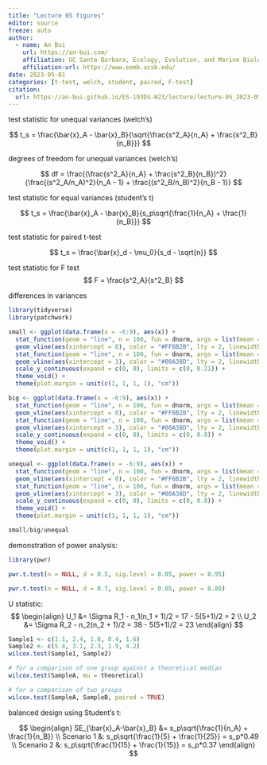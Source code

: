 ```yaml
---
title: "Lecture 05 figures"
editor: source
freeze: auto
author:
  - name: An Bui
    url: https://an-bui.com/
    affiliation: UC Santa Barbara, Ecology, Evolution, and Marine Biology
    affiliation-url: https://www.eemb.ucsb.edu/
date: 2023-05-01
categories: [t-test, welch, student, paired, F-test]
citation:
  url: https://an-bui.github.io/ES-193DS-W23/lecture/lecture-05_2023-05-01.html
---
```


test statistic for unequal variances (welch's)

$$
t_s = \frac{\bar{x}_A - \bar{x}_B}{\sqrt{\frac{s^2_A}{n_A} + \frac{s^2_B}{n_B}}}
$$

degrees of freedom for unequal variances (welch's)

$$
df = \frac{(\frac{s^2_A}{n_A} + \frac{s^2_B}{n_B})^2}{\frac{(s^2_A/n_A)^2}{n_A - 1} + \frac{(s^2_B/n_B)^2}{n_B - 1}}
$$

test statistic for equal variances (student's t)

$$
t_s = \frac{\bar{x}_A - \bar{x}_B}{s_p\sqrt{\frac{1}{n_A} + \frac{1}{n_B}}}
$$


test statistic for paired t-test

$$
t_s = \frac{\bar{x}_d - \mu_0}{s_d - \sqrt{n}}
$$

test statistic for F test
$$
F =  \frac{s^2_A}{s^2_B}
$$

differences in variances
```r
library(tidyverse)
library(patchwork)

small <- ggplot(data.frame(x = -6:9), aes(x)) +
  stat_function(geom = "line", n = 100, fun = dnorm, args = list(mean = 0, sd = 2), linewidth = 2, color = "#FF6B2B") +
  geom_vline(aes(xintercept = 0), color = "#FF6B2B", lty = 2, linewidth = 2) +
  stat_function(geom = "line", n = 100, fun = dnorm, args = list(mean = 3, sd = 2), linewidth = 2, color = "#00A38D") +
  geom_vline(aes(xintercept = 3), color = "#00A38D", lty = 2, linewidth = 2) +
  scale_y_continuous(expand = c(0, 0), limits = c(0, 0.21)) +
  theme_void() +
  theme(plot.margin = unit(c(1, 1, 1, 1), "cm"))

big <- ggplot(data.frame(x = -6:9), aes(x)) +
  stat_function(geom = "line", n = 100, fun = dnorm, args = list(mean = 0, sd = 0.5), linewidth = 2, color = "#FF6B2B") +
  geom_vline(aes(xintercept = 0), color = "#FF6B2B", lty = 2, linewidth = 2) +
  stat_function(geom = "line", n = 100, fun = dnorm, args = list(mean = 3, sd = 0.5), linewidth = 2, color = "#00A38D") +
  geom_vline(aes(xintercept = 3), color = "#00A38D", lty = 2, linewidth = 2) +
  scale_y_continuous(expand = c(0, 0), limits = c(0, 0.8)) +
  theme_void() +
  theme(plot.margin = unit(c(1, 1, 1, 1), "cm"))

unequal <- ggplot(data.frame(x = -6:9), aes(x)) +
  stat_function(geom = "line", n = 100, fun = dnorm, args = list(mean = 0, sd = 2), linewidth = 2, color = "#FF6B2B") +
  geom_vline(aes(xintercept = 0), color = "#FF6B2B", lty = 2, linewidth = 2) +
  stat_function(geom = "line", n = 100, fun = dnorm, args = list(mean = 3, sd = 0.5), linewidth = 2, color = "#00A38D") +
  geom_vline(aes(xintercept = 3), color = "#00A38D", lty = 2, linewidth = 2) +
  scale_y_continuous(expand = c(0, 0), limits = c(0, 0.8)) +
  theme_void() +
  theme(plot.margin = unit(c(1, 1, 1, 1), "cm"))

small/big/unequal
```


demonstration of power analysis:

```r
library(pwr)

pwr.t.test(n = NULL, d = 0.5, sig.level = 0.05, power = 0.95)

pwr.t.test(n = NULL, d = 0.7, sig.level = 0.05, power = 0.80)
```


U statistic:
$$
\begin{align}
U_1 &= \Sigma R_1 - n_1(n_1 + 1)/2 = 17 - 5(5+1)/2 = 2 \\
U_2 &= \Sigma R_2 - n_2(n_2 + 1)/2 = 38 - 5(5+1)/2 = 23
\end{align}
$$

```r
Sample1 <- c(1.1, 2.4, 1.8, 0.4, 1.6)
Sample2 <- c(5.4, 3.1, 2.3, 1.9, 4.2)
wilcox.test(Sample1, Sample2)
```

```r
# for a comparison of one group against a theoretical median
wilcox.test(SampleA, mu = theoretical)

# for a comparison of two groups
wilcox.test(SampleA, SampleB, paired = TRUE)
```


balanced design using Student's t:

$$
\begin{align}
SE_{\bar{x}_A-\bar{x}_B} &= s_p\sqrt{\frac{1}{n_A} + \frac{1}{n_B}} \\
Scenario 1 &: s_p\sqrt{\frac{1}{5} + \frac{1}{25}} = s_p*0.49 \\
Scenario 2 &: s_p\sqrt{\frac{1}{15} + \frac{1}{15}} = s_p*0.37
\end{align}
$$




